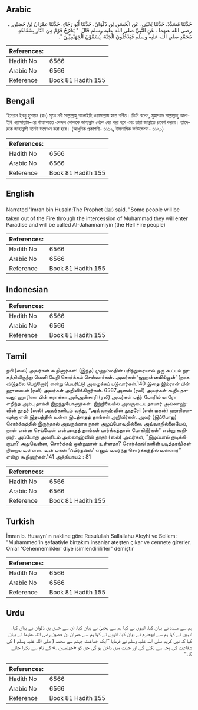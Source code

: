 ## Arabic


<div dir="rtl" lang="ar" style={{fontSize:'larger',backgroundColor:'#f8f9fa',padding:20}}>
حَدَّثَنَا مُسَدَّدٌ، حَدَّثَنَا يَحْيَى، عَنِ الْحَسَنِ بْنِ ذَكْوَانَ، حَدَّثَنَا أَبُو رَجَاءٍ، حَدَّثَنَا عِمْرَانُ بْنُ حُصَيْن ٍ ـ رضى الله عنهما ـ عَنِ النَّبِيِّ صلى الله عليه وسلم قَالَ ‏ "‏ يَخْرُجُ قَوْمٌ مِنَ النَّارِ بِشَفَاعَةِ مُحَمَّدٍ صلى الله عليه وسلم فَيَدْخُلُونَ الْجَنَّةَ، يُسَمَّوْنَ الْجَهَنَّمِيِّينَ ‏"‏‏.‏
</div>
<div style={{backgroundColor:'#f8f9fa',padding:20, marginBottom: 10}}><table> <thead> <tr> <th>References:</th> <th></th> </tr> </thead> <tbody><tr><td>Hadith No</td><td>6566</td></tr><tr><td>Arabic No</td><td>6566</td></tr><tr><td>Reference</td><td>Book 81 Hadith 155</td></tr></tbody></table></div>

## Bengali


<div dir="ltr" lang="bn" style={{fontSize:'larger',backgroundColor:'#f8f9fa',padding:20}}>
‘ইমরান ইবনু হুসায়ন (রাঃ) সূত্রে নবী সাল্লাল্লাহু আলাইহি ওয়াসাল্লাম হতে বর্ণিত। তিনি বলেন, মুহাম্মাদ সাল্লাল্লাহু আলাইহি ওয়াসাল্লাম-এর শাফাআতে একদল লোককে জাহান্নাম থেকে বের করা হবে এবং তারা জান্নাতে প্রবেশ করবে। তাদেরকে জাহান্নামী বলেই সম্বোধন করা হবে। (আধুনিক প্রকাশনী- ৬১১২, ইসলামিক ফাউন্ডেশন- ৬১২০)
</div>
<div style={{backgroundColor:'#f8f9fa',padding:20, marginBottom: 10}}><table> <thead> <tr> <th>References:</th> <th></th> </tr> </thead> <tbody><tr><td>Hadith No</td><td>6566</td></tr><tr><td>Arabic No</td><td>6566</td></tr><tr><td>Reference</td><td>Book 81 Hadith 155</td></tr></tbody></table></div>

## English


<div dir="ltr" lang="en" style={{fontSize:'larger',backgroundColor:'#f8f9fa',padding:20}}>
Narrated 'Imran bin Husain:The Prophet (ﷺ) said, "Some people will be taken out of the Fire through the intercession of Muhammad they will enter Paradise and will be called Al-Jahannamiyin (the Hell Fire people)
</div>
<div style={{backgroundColor:'#f8f9fa',padding:20, marginBottom: 10}}><table> <thead> <tr> <th>References:</th> <th></th> </tr> </thead> <tbody><tr><td>Hadith No</td><td>6566</td></tr><tr><td>Arabic No</td><td>6566</td></tr><tr><td>Reference</td><td>Book 81 Hadith 155</td></tr></tbody></table></div>

## Indonesian


<div dir="ltr" lang="id" style={{fontSize:'larger',backgroundColor:'#f8f9fa',padding:20}}>

</div>
<div style={{backgroundColor:'#f8f9fa',padding:20, marginBottom: 10}}><table> <thead> <tr> <th>References:</th> <th></th> </tr> </thead> <tbody><tr><td>Hadith No</td><td>6566</td></tr><tr><td>Arabic No</td><td>6566</td></tr><tr><td>Reference</td><td>Book 81 Hadith 155</td></tr></tbody></table></div>

## Tamil


<div dir="ltr" lang="ta" style={{fontSize:'larger',backgroundColor:'#f8f9fa',padding:20}}>
நபி (ஸல்) அவர்கள் கூறினார்கள்: (இந்த) முஹம்மதின் பரிந்துரையால் ஒரு கூட்டம் நரகத்திலிருந்து வெளி யேறி சொர்க்கம் செல்வார்கள். அவர்கள் ‘ஜஹன்னமிய்யூன்’ (நரக விடுதலை பெற்றோர்) என்று பெயரிட்டு அழைக்கப் படுவார்கள்.140 இதை இம்ரான் பின் ஹுஸைன் (ரலி) அவர்கள் அறிவிக்கிறார்கள். 6567அனஸ் (ரலி) அவர்கள் கூறியதாவது: ஹாரிஸா பின் சுராக்கா அல்அன்சாரி (ரலி) அவர்கள் பத்ர் போரில் யாரோ எறிந்த அம்பு தாக்கி இறந்துபோனார்கள். இந்நிலையில் அவருடைய தாயார் அல்லாஹ்வின் தூதர் (ஸல்) அவர்களிடம் வந்து, “அல்லாஹ்வின் தூதரே! (என் மகன்) ஹாரிஸாவுக்கு என் இதயத்தில் உள்ள இடத்தைத் தாங்கள் அறிவீர்கள். அவர் (இப்போது) சொர்க்கத்தில் இருந்தால் அவருக்காக நான் அழப்போவதில்லை. அவ்வாறில்லையேல், நான் என்ன செய்வேன் என்பதைத் தாங்கள் பார்க்கத்தான் போகிறீர்கள்” என்று கூறினார். அப்போது அவரிடம் அல்லாஹ்வின் தூதர் (ஸல்) அவர்கள், “இழப்பால் துடிக்கிறாயா? அதுவென்ன, சொர்க்கம் ஒன்றுதான் உள்ளதா? சொர்க்கங்(களின் படித்தரங்)கள் நிறைய உள்ளன. உன் மகன் ‘ஃபிர்தவ்ஸ்’ எனும் உயர்ந்த சொர்க்கத்தில் உள்ளார்” என்று கூறினார்கள்.141 அத்தியாயம் : 81
</div>
<div style={{backgroundColor:'#f8f9fa',padding:20, marginBottom: 10}}><table> <thead> <tr> <th>References:</th> <th></th> </tr> </thead> <tbody><tr><td>Hadith No</td><td>6566</td></tr><tr><td>Arabic No</td><td>6566</td></tr><tr><td>Reference</td><td>Book 81 Hadith 155</td></tr></tbody></table></div>

## Turkish


<div dir="ltr" lang="tr" style={{fontSize:'larger',backgroundColor:'#f8f9fa',padding:20}}>
İmran b. Husayn'ın nakline göre Resulullah Sallallahu Aleyhi ve Sellem: "Muhammed'in şefaatiyle birtakım insanlar ateşten çıkar ve cennete girerler. Onlar 'Cehennemlikler' diye isimlendirilirler" demiştir
</div>
<div style={{backgroundColor:'#f8f9fa',padding:20, marginBottom: 10}}><table> <thead> <tr> <th>References:</th> <th></th> </tr> </thead> <tbody><tr><td>Hadith No</td><td>6566</td></tr><tr><td>Arabic No</td><td>6566</td></tr><tr><td>Reference</td><td>Book 81 Hadith 155</td></tr></tbody></table></div>

## Urdu


<div dir="rtl" lang="ur" style={{fontSize:'larger',backgroundColor:'#f8f9fa',padding:20}}>
ہم سے مسدد نے بیان کیا، انہوں نے کہا ہم سے یحییٰ نے بیان کیا، ان سے حسن بن ذکوان نے بیان کیا، انہوں نے کہا ہم سے ابوحازم نے بیان کیا، انہوں نے کہا ہم سے عمران بن حصین رضی اللہ عنہما نے بیان کیا کہ نبی کریم صلی اللہ علیہ وسلم نے فرمایا ”ایک جماعت جہنم سے محمد ( صلی اللہ علیہ وسلم ) کی شفاعت کی وجہ سے نکلے گی اور جنت میں داخل ہو گی جن کو «جهنميين‏ ‏‏.» کے نام سے پکارا جائے گا۔“
</div>
<div style={{backgroundColor:'#f8f9fa',padding:20, marginBottom: 10}}><table> <thead> <tr> <th>References:</th> <th></th> </tr> </thead> <tbody><tr><td>Hadith No</td><td>6566</td></tr><tr><td>Arabic No</td><td>6566</td></tr><tr><td>Reference</td><td>Book 81 Hadith 155</td></tr></tbody></table></div>